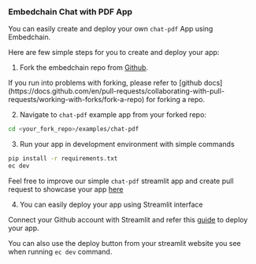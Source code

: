 ### Embedchain Chat with PDF App

You can easily create and deploy your own `chat-pdf` App using Embedchain.

Here are few simple steps for you to create and deploy your app:

1. Fork the embedchain repo from [Github](https://github.com/embedchain/embedchain).

<Note>
If you run into problems with forking, please refer to [github docs](https://docs.github.com/en/pull-requests/collaborating-with-pull-requests/working-with-forks/fork-a-repo) for forking a repo.
</Note>

2. Navigate to `chat-pdf` example app from your forked repo:

```bash
cd <your_fork_repo>/examples/chat-pdf
```

3. Run your app in development environment with simple commands

```bash
pip install -r requirements.txt
ec dev
```

Feel free to improve our simple `chat-pdf` streamlit app and create pull request to showcase your app [here](https://docs.embedchain.ai/examples/showcase)

4. You can easily deploy your app using Streamlit interface

Connect your Github account with Streamlit and refer this [guide](https://docs.streamlit.io/streamlit-community-cloud/deploy-your-app) to deploy your app.

You can also use the deploy button from your streamlit website you see when running `ec dev` command.
